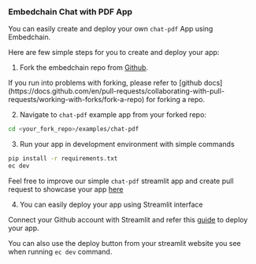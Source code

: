 ### Embedchain Chat with PDF App

You can easily create and deploy your own `chat-pdf` App using Embedchain.

Here are few simple steps for you to create and deploy your app:

1. Fork the embedchain repo from [Github](https://github.com/embedchain/embedchain).

<Note>
If you run into problems with forking, please refer to [github docs](https://docs.github.com/en/pull-requests/collaborating-with-pull-requests/working-with-forks/fork-a-repo) for forking a repo.
</Note>

2. Navigate to `chat-pdf` example app from your forked repo:

```bash
cd <your_fork_repo>/examples/chat-pdf
```

3. Run your app in development environment with simple commands

```bash
pip install -r requirements.txt
ec dev
```

Feel free to improve our simple `chat-pdf` streamlit app and create pull request to showcase your app [here](https://docs.embedchain.ai/examples/showcase)

4. You can easily deploy your app using Streamlit interface

Connect your Github account with Streamlit and refer this [guide](https://docs.streamlit.io/streamlit-community-cloud/deploy-your-app) to deploy your app.

You can also use the deploy button from your streamlit website you see when running `ec dev` command.
